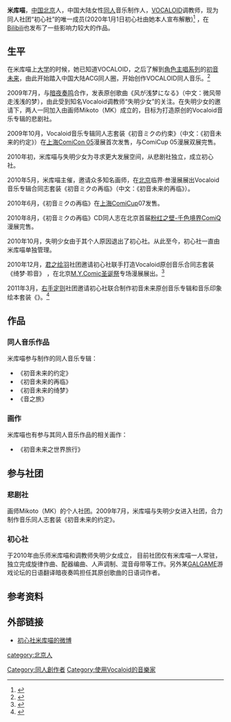 {{Refimprove|time=2019-01-17T13:23:17+00:00}}
'''米库喵'''，[[中国|中国]][[北京|北京]]人，中国大陆女性[[同人_(ACG)|同人]]音乐制作人，[[VOCALOID|VOCALOID]]调教师，现为同人社团“初心社”的唯一成员(2020年1月1日初心社由她本人宣布解散)<ref>{{Cite web|title=初 心 社 解 散 ——哔哩哔哩|url=https://www.bilibili.com/read/cv4271001/|accessdate=|author=|date=|format=|publisher=|language=}}</ref>
，在[[Bilibili|Bilibili]]也发布了一些影响力较大的作品。
== 生平 ==
在米库喵上[[大学|大学]]的时候，她已知道VOCALOID，之后了解到[[角色主唱系列|角色主唱系列]]的[[初音未来|初音未来]]，由此开始踏入中国大陆ACG同人圈，开始创作VOCALOID同人音乐。<ref name="访谈">{{Cite web |url=https://www.mikufans.net/interview-mikunyap-mm2018/ |title=【专访】米库喵P——无论现状如何，Miku都会“依然和你在一起” |accessdate=2019-01-17 |author=ColourfulMiku,残影 |date=2018-05-02 |publisher=Mikufans.net |archive-url=https://web.archive.org/web/20190119121521/https://www.mikufans.net/interview-mikunyap-mm2018/ |archive-date=2019-01-19 |dead-url=yes }}</ref>

2009年7月，与[[暗夜奏鸣|暗夜奏鸣]]合作，发表原创歌曲《风が浅梦になる》（中文：微风带走浅浅的梦），由此受到知名Vocaloid调教师“失明少女”的关注。在失明少女的邀请下，两人一同加入由画师Mikoto（MK）成立的，目标为打造原创的Vocaloid音乐专辑的悲剧社。
 
2009年10月，Vocaloid音乐专辑同人志套装《初音ミクの约束》（中文：《初音未来的约定》）在[[上海|上海]][[ComiCon_05|ComiCon 05]]漫展首次发售，与ComiCup 05漫展双展完售。
 
2010年初，米库喵与失明少女为寻求更大发展空间，从悲剧社独立，成立初心社。
 
2010年5月，米库喵主催，邀请众多知名画师，在[[北京|北京]]临界·叁漫展展出Vocaloid音乐专辑合同志套装《初音ミクの再临》（中文：《初音未来的再临》）。
 
2010年6月，《初音ミクの再临》在[[上海|上海]][[ComiCup|ComiCup]]07发售。
 
2010年8月，《初音ミクの再临》CD同人志在北京首届[[粉红之壁-千色境界ComiQ|粉红之壁-千色境界ComiQ]]漫展完售。
 
2010年10月，失明少女由于其个人原因退出了初心社。从此至今，初心社一直由米库喵单独管理。
 
2010年12月，[[君之绘羽|君之绘羽]]社团邀请初心社联手打造Vocaloid原创音乐合同志套装《绮梦·聆音》 ，在北京[[M.Y.Comic圣诞祭|M.Y.Comic圣诞祭]]专场漫展展出。<ref>{{Cite web|url=http://mikumikumiku.blogbus.com/logs/85000312.html|title=初心社新作《初音未来的绮梦》12月1日网购首发！|author=|date=2010-11-22|publisher=初心社官方博客|language=zh-hans|accessdate=|quote=|deadurl=yes|archiveurl=https://web.archive.org/web/20110517101448/http://mikumikumiku.blogbus.com/logs/85000312.html|archivedate=2011-05-17}}</ref>
 
2011年3月，[[右手定则|右手定则]]社团邀请初心社联合制作初音未来原创音乐专辑和音乐印象绘本套装《{{lang-ja|音之旅·乐之绘|音の旅·楽の絵》}}》。<ref>{{Cite web|url=http://mikumikumiku.blogbus.com/logs/115285088.html|title=初心社X右手定则联合出品：《音の旅》！5月2日，CGU北京首发！|author=|date=2011-04-06|publisher=初心社官方博客|language=zh-hans|accessdate=|quote=|deadurl=yes|archiveurl=https://web.archive.org/web/20110516172021/http://mikumikumiku.blogbus.com/logs/115285088.html|archivedate=2011-05-16}}</ref>

== 作品 ==
=== 同人音乐作品 ===
米库喵参与制作的同人音乐专辑：
*《初音未来的约定》
*《初音未来的再临》  
*《初音未来的绮梦》 
*《音之旅》 
=== 画作 ===
米库喵也有参与其同人音乐作品的相关画作：
*《初音未来之世界旅行》
== 参与社团 ==
=== 悲剧社 ===
画师Mikoto（MK）的个人社团。2009年7月，米库喵与失明少女进入社团，合力制作音乐同人志套装《初音未来的约定》。 
=== 初心社 ===
于2010年由乐师米库喵和调教师失明少女成立， 目前社团仅有米库喵一人常驻，独立完成旋律作曲、配器编曲、人声调制、混音母带等工作。另外某[[GALGAME|GALGAME]]游戏论坛的日语翻译暗夜奏鸣担任其原创歌曲的日语词作者。
== 参考资料 ==
{{reflist}}
== 外部链接 ==
*{{zh-cn}}[http://weibo.com/mikunya 初心社米库喵的微博] {{Wayback|url=http://weibo.com/mikunya |date=20130515044111 }}

{{VOCALOID|Collapsed}}
{{DEFAULTSORT:Mikunya}}

[[Category:同人創作者|Category:同人創作者]]
[[Category:使用Vocaloid的音樂家|Category:使用Vocaloid的音樂家]]
[[category:北京人|category:北京人]]
